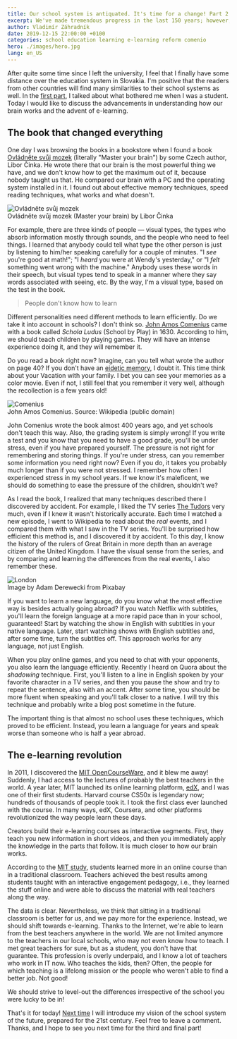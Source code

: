 ```yaml
---
title: Our school system is antiquated. It's time for a change! Part 2
excerpt: We've made tremendous progress in the last 150 years; however, the way we learn in schools didn't change much.
author: Vladimír Záhradník
date: 2019-12-15 22:00:00 +0100
categories: school education learning e-learning reform comenio
hero: ./images/hero.jpg
lang: en_US
---
```


After quite some time since I left the university, I feel that I finally have some distance over the education system in Slovakia. I'm positive that the readers from other countries will find many similarities to their school systems as well. In the [first part][part1], I talked about what bothered me when I was a student. Today I would like to discuss the advancements in understanding how our brain works and the advent of e-learning.

## The book that changed everything
One day I was browsing the books in a bookstore when I found a book [Ovládněte svůj mozek][ovladnete-mozek] (literally "Master your brain") by some Czech author, Libor Činka. He wrote there that our brain is the most powerful thing we have, and we don't know how to get the maximum out of it, because nobody taught us that. He compared our brain with a PC and the operating system installed in it. I found out about effective memory techniques, speed reading techniques, what works and what doesn't.

<div className="Image__Small">
  <img src="./images/ovladnete-svuj-mozek.jpg" alt="Ovládněte svůj mozek" />
  <figcaption>Ovládněte svůj mozek (Master your brain) by Libor Činka</figcaption>
</div>

For example, there are three kinds of people — visual types, the types who absorb information mostly through sounds, and the people who need to feel things. I learned that anybody could tell what type the other person is just by listening to him/her speaking carefully for a couple of minutes. "I *see* you're good at math!"; "I *heard* you were at Wendy's yesterday," or "I *felt* something went wrong with the machine." Anybody uses these words in their speech, but visual types tend to speak in a manner where they say words associated with seeing, etc. By the way, I'm a visual type, based on the test in the book.

> People don't know how to learn

Different personalities need different methods to learn efficiently. Do we take it into account in schools? I don't think so. [John Amos Comenius][comenius] came with a book called *Schola Ludus* (School by Play) in 1630. According to him, we should teach children by playing games. They will have an intense experience doing it, and they will remember it.

Do you read a book right now? Imagine, can you tell what wrote the author on page 40? If you don't have an [eidetic memory][eidetic], I doubt it. This time think about your Vacation with your family. I bet you can see your memories as a color movie. Even if not, I still feel that you remember it very well, although the recollection is a few years old!

<div className="Image__Small">
  <img src="./images/comenius.jpg" alt="Comenius" />
  <figcaption>John Amos Comenius. Source: Wikipedia (public domain)</figcaption>
</div>

John Comenius wrote the book almost 400 years ago, and yet schools don't teach this way. Also, the grading system is simply wrong! If you write a test and you know that you need to have a good grade, you'll be under stress, even if you have prepared yourself. The pressure is not right for remembering and storing things. If you're under stress, can you remember some information you need right now? Even if you do, it takes you probably much longer than if you were not stressed. I remember how often I experienced stress in my school years. If we know it's maleficent, we should do something to ease the pressure of the children, shouldn't we?

As I read the book, I realized that many techniques described there I discovered by accident. For example, I liked the TV series [The Tudors][the-tudors] very much, even if I knew it wasn't historically accurate. Each time I watched a new episode, I went to Wikipedia to read about the *real* events, and I compared them with what I saw in the TV series. You'll be surprised how efficient this method is, and I discovered it by accident. To this day, I know the history of the rulers of Great Britain in more depth than an average citizen of the United Kingdom. I have the visual sense from the series, and by comparing and learning the differences from the real events, I also remember these.

<div className="Image__Large">
  <img src="./images/london-parliament.jpg" alt="London" />
  <figcaption>Image by Adam Derewecki from Pixabay</figcaption>
</div>

If you want to learn a new language, do you know what the most effective way is besides actually going abroad? If you watch Netflix with subtitles, you'll learn the foreign language at a more rapid pace than in your school, guaranteed! Start by watching the show in English with subtitles in your native language. Later, start watching shows with English subtitles and, after some time, turn the subtitles off. This approach works for any language, not just English.

When you play online games, and you need to chat with your opponents, you also learn the language efficiently. Recently I heard on Quora about the *shadowing* technique. First, you'll listen to a line in English spoken by your favorite character in a TV series, and then you pause the show and try to repeat the sentence, also with an accent. After some time, you should be more fluent when speaking and you'll talk closer to a native. I will try this technique and probably write a blog post sometime in the future.

The important thing is that almost no school uses these techniques, which proved to be efficient. Instead, you learn a language for years and speak worse than someone who is half a year abroad.

## The e-learning revolution
In 2011, I discovered the [MIT OpenCourseWare][ocw], and it blew me away! Suddenly, I had access to the lectures of probably the best teachers in the world. A year later, MIT launched its online learning platform, [edX][edx], and I was one of their first students. Harvard course CS50x is legendary now; hundreds of thousands of people took it. I took the first class ever launched with the course. In many ways, edX, Coursera, and other platforms revolutionized the way people learn these days.

Creators build their e-learning courses as interactive segments. First, they teach you new information in short videos, and then you immediately apply the knowledge in the parts that follow. It is much closer to how our brain works.

According to the [MIT study][mit-study], students learned more in an online course than in a traditional classroom. Teachers achieved the best results among students taught with an interactive engagement pedagogy, i.e., they learned the stuff online and were able to discuss the material with real teachers along the way.

The data is clear. Nevertheless, we think that sitting in a traditional classroom is better for us, and we pay more for the experience. Instead, we should shift towards e-learning. Thanks to the Internet, we're able to learn from the best teachers anywhere in the world. We are not limited anymore to the teachers in our local schools, who may not even know how to teach. I met great teachers for sure, but as a student, you don't have that guarantee. This profession is overly underpaid, and I know a lot of teachers who work in IT now. Who teaches the kids, then? Often, the people for which teaching is a lifelong mission or the people who weren't able to find a better job. Not good!

We should strive to level-out the differences irrespective of the school you were lucky to be in!

That's it for today! [Next time][part3] I will introduce my vision of the school system of the future, prepared for the 21st century. Feel free to leave a comment. Thanks, and I hope to see you next time for the third and final part!

[//]: # (Used references)
[part1]: https://www.zahradnik.io/our-school-system-is-antiquated.-it's-time-for-a-change!-part-1
[ovladnete-mozek]: https://eshop.liborcinka.cz/produkt/ovladnete-svuj-mozek-libor-cinka
[comenius]: https://en.wikipedia.org/wiki/John_Amos_Comenius
[eidetic]: https://en.wikipedia.org/wiki/Eidetic_memory
[the-tudors]: https://www.imdb.com/title/tt0758790/
[ocw]:https://ocw.mit.edu/index.htm
[edx]: https://www.edx.org/
[mit-study]: https://blog.edx.org/comparing-effectiveness-learning-moocs/
[part3]: https://www.zahradnik.io/our-school-system-is-antiquated.-it's-time-for-a-change!-part-3/